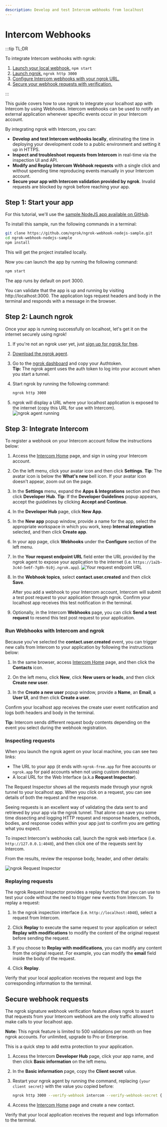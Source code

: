 ```yaml
---
description: Develop and test Intercom webhooks from localhost
---
```


# Intercom Webhooks

:::tip TL;DR

To integrate Intercom webhooks with ngrok:

1. [Launch your local webhook.](#start-your-app) `npm start`
1. [Launch ngrok.](#start-ngrok) `ngrok http 3000`
1. [Configure Intercom webhooks with your ngrok URL.](#setup-webhook)
1. [Secure your webhook requests with verification.](#security)

:::

This guide covers how to use ngrok to integrate your localhost app with Intercom by using Webhooks.
Intercom webhooks can be used to notify an external application whenever specific events occur in your Intercom account.

By integrating ngrok with Intercom, you can:

- **Develop and test Intercom webhooks locally**, eliminating the time in deploying your development code to a public environment and setting it up in HTTPS.
- **Inspect and troubleshoot requests from Intercom** in real-time via the inspection UI and API.
- **Modify and Replay Intercom Webhook requests** with a single click and without spending time reproducing events manually in your Intercom account.
- **Secure your app with Intercom validation provided by ngrok**. Invalid requests are blocked by ngrok before reaching your app.

## **Step 1**: Start your app

For this tutorial, we'll use the [sample NodeJS app available on GitHub](https://github.com/ngrok/ngrok-webhook-nodejs-sample).

To install this sample, run the following commands in a terminal:

```bash
git clone https://github.com/ngrok/ngrok-webhook-nodejs-sample.git
cd ngrok-webhook-nodejs-sample
npm install
```

This will get the project installed locally.

Now you can launch the app by running the following command:

```bash
npm start
```

The app runs by default on port 3000.

You can validate that the app is up and running by visiting http://localhost:3000. The application logs request headers and body in the terminal and responds with a message in the browser.

## **Step 2**: Launch ngrok

Once your app is running successfully on localhost, let's get it on the internet securely using ngrok!

1. If you're not an ngrok user yet, just [sign up for ngrok for free](https://ngrok.com/signup).

1. [Download the ngrok agent](https://download.ngrok.com).

1. Go to the [ngrok dashboard](https://dashboard.ngrok.com) and copy your Authtoken. <br />
   **Tip:** The ngrok agent uses the auth token to log into your account when you start a tunnel.
1. Start ngrok by running the following command:

   ```bash
   ngrok http 3000
   ```

1. ngrok will display a URL where your localhost application is exposed to the internet (copy this URL for use with Intercom).
   ![ngrok agent running](/img/integrations/launch_ngrok_tunnel.png)

## **Step 3**: Integrate Intercom

To register a webhook on your Intercom account follow the instructions below:

1. Access the [Intercom Home](https://app.intercom.com/) page, and sign in using your Intercom account.

1. On the left menu, click your avatar icon and then click **Settings**.
   **Tip**: The avatar icon is below the **What's new** bell icon. If your avatar icon doesn't appear, zoom out on the page.

1. In the **Settings** menu, expand the **Apps & Integrations** section and then click **Developer Hub**.
   **Tip**: If the **Developer Guidelines** popup appears, accept the guidelines by clicking **Accept and Continue**.

1. In the **Developer Hub** page, click **New App**.

1. In the **New app** popup window, provide a name for the app, select the appropriate workspace in which you work, keep **Internal integration** selected, and then click **Create app**.

1. In your app page, click **Webhooks** under the **Configure** section of the left menu.

1. In the **Your request endpoint URL** field enter the URL provided by the ngrok agent to expose your application to the internet (i.e. `https://1a2b-3c4d-5e6f-7g8h-9i0j.ngrok.app`).
   ![Your request endpoint URL](img/ngrok_url_configuration_intercom.png)

1. In the **Webhook topics**, select **contact.user.created** and then click **Save**.

   After you add a webhook to your Intercom account, Intercom will submit a test post request to your application through ngrok.
   Confirm your localhost app receives this test notification in the terminal.

1. Optionally, in the Intercom **Webhooks** page, you can click **Send a test request** to resend this test post request to your application.

### Run Webhooks with Intercom and ngrok

Because you've selected the **contact.user.created** event, you can trigger new calls from Intercom to your application by following the instructions below:

1. In the same browser, access [Intercom Home](https://app.intercom.com/) page, and then click the **Contacts** icon.

1. On the left menu, click **New**, click **New users or leads**, and then click **Create new user**.

1. In the **Create a new user** popup window, provide a **Name**, an **Email**, a **User UI**, and then click **Create a user**.

Confirm your localhost app receives the create user event notification and logs both headers and body in the terminal.

**Tip:** Intercom sends different request body contents depending on the event you select during the webhook registration.

### Inspecting requests

When you launch the ngrok agent on your local machine, you can see two links:

- The URL to your app (it ends with `ngrok-free.app` for free accounts or `ngrok.app` for paid accounts when not using custom domains)
- A local URL for the Web Interface (a.k.a **Request Inspector**).

The Request Inspector shows all the requests made through your ngrok tunnel to your localhost app. When you click on a request, you can see details of both the request and the response.

Seeing requests is an excellent way of validating the data sent to and retrieved by your app via the ngrok tunnel. That alone can save you some time dissecting and logging HTTP request and response headers, methods, bodies, and response codes within your app just to confirm you are getting what you expect.

To inspect Intercom's webhooks call, launch the ngrok web interface (i.e. `http://127.0.0.1:4040`), and then click one of the requests sent by Intercom.

From the results, review the response body, header, and other details:

![ngrok Request Inspector](img/ngrok_introspection_intercom_hooks.png)

### Replaying requests

The ngrok Request Inspector provides a replay function that you can use to test your code without the need to trigger new events from Intercom. To replay a request:

1. In the ngrok inspection interface (i.e. `http://localhost:4040`), select a request from Intercom.

1. Click **Replay** to execute the same request to your application or select **Replay with modifications** to modify the content of the original request before sending the request.

1. If you choose to **Replay with modifications**, you can modify any content from the original request. For example, you can modify the **email** field inside the body of the request.

1. Click **Replay**.

Verify that your local application receives the request and logs the corresponding information to the terminal.

## Secure webhook requests

The ngrok signature webhook verification feature allows ngrok to assert that requests from your Intercom webhook are the only traffic allowed to make calls to your localhost app.

**Note:** This ngrok feature is limited to 500 validations per month on free ngrok accounts. For unlimited, upgrade to Pro or Enterprise.

This is a quick step to add extra protection to your application.

1. Access the Intercom **Developer Hub** page, click your app name, and then click **Basic information** on the left menu.

1. In the **Basic information** page, copy the **Client secret** value.

1. Restart your ngrok agent by running the command, replacing `{your client secret}` with the value you copied before:

   ```bash
   ngrok http 3000 --verify-webhook intercom --verify-webhook-secret {your client secret}
   ```

1. Access the [Intercom Home](https://app.intercom.com/) page and create a new contact.

Verify that your local application receives the request and logs information to the terminal.
